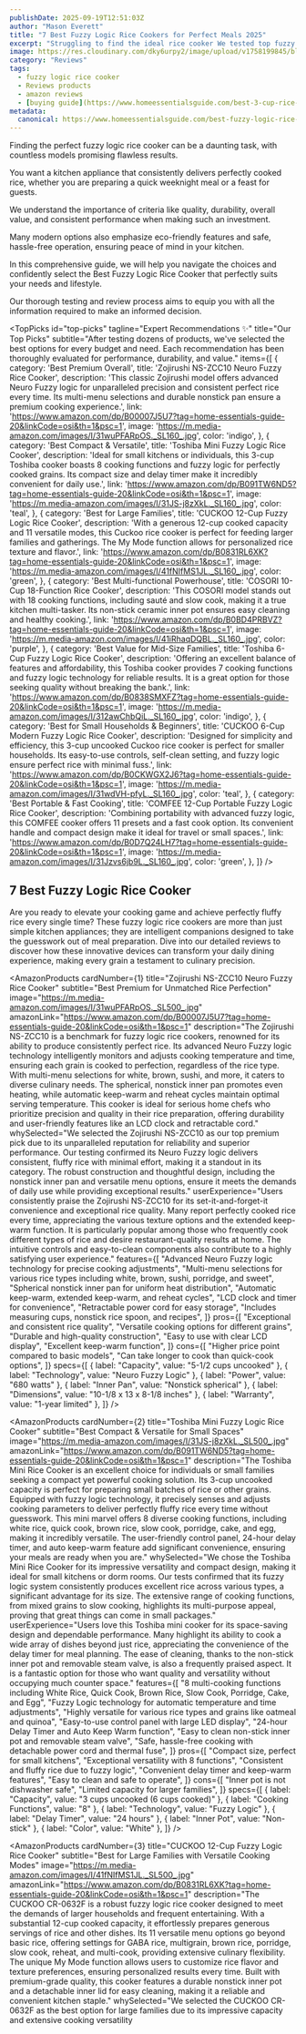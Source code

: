 ```yaml
---
publishDate: 2025-09-19T12:51:03Z
author: "Mason Everett"
title: "7 Best Fuzzy Logic Rice Cookers for Perfect Meals 2025"
excerpt: "Struggling to find the ideal rice cooker We tested top fuzzy logic models to help you pick the perfect one for fluffy rice every time"
image: https://res.cloudinary.com/dky6urpy2/image/upload/v1758199845/blog_image_1758199845_jetbz7.webp
category: "Reviews"
tags:
  - fuzzy logic rice cooker
  - Reviews products
  - amazon reviews
  - [buying guide](https://www.homeessentialsguide.com/best-3-cup-rice-cooker)
metadata:
  canonical: https://www.homeessentialsguide.com/best-fuzzy-logic-rice-cooker
---
```



<p>Finding the perfect fuzzy logic rice cooker can be a daunting task, with countless models promising flawless results.</p>
<p>You want a kitchen appliance that consistently delivers perfectly cooked rice, whether you are preparing a quick weeknight meal or a feast for guests.</p>
<p>We understand the importance of criteria like quality, durability, overall value, and consistent performance when making such an investment.</p>
<p>Many modern options also emphasize eco-friendly features and safe, hassle-free operation, ensuring peace of mind in your kitchen.</p>
<p>In this comprehensive guide, we will help you navigate the choices and confidently select the Best Fuzzy Logic Rice Cooker that perfectly suits your needs and lifestyle.</p>
<p>Our thorough testing and review process aims to equip you with all the information required to make an informed decision.</p>

<TopPicks
  id="top-picks"
  tagline="Expert Recommendations ✨"
  title="Our Top Picks"
  subtitle="After testing dozens of products, we've selected the best options for every budget and need. Each recommendation has been thoroughly evaluated for performance, durability, and value."
  items={[
    {
      category: 'Best Premium Overall',
      title: 'Zojirushi NS-ZCC10 Neuro Fuzzy Rice Cooker',
      description: 'This classic Zojirushi model offers advanced Neuro Fuzzy logic for unparalleled precision and consistent perfect rice every time. Its multi-menu selections and durable nonstick pan ensure a premium cooking experience.',
      link: 'https://www.amazon.com/dp/B00007J5U7?tag=home-essentials-guide-20&linkCode=osi&th=1&psc=1',
      image: 'https://m.media-amazon.com/images/I/31wuPFARpOS._SL160_.jpg',
      color: 'indigo',
    },
    {
      category: 'Best Compact & Versatile',
      title: 'Toshiba Mini Fuzzy Logic Rice Cooker',
      description: 'Ideal for small kitchens or individuals, this 3-cup Toshiba cooker boasts 8 cooking functions and fuzzy logic for perfectly cooked grains. Its compact size and delay timer make it incredibly convenient for daily use.',
      link: 'https://www.amazon.com/dp/B091TW6ND5?tag=home-essentials-guide-20&linkCode=osi&th=1&psc=1',
      image: 'https://m.media-amazon.com/images/I/31JS-j8zXkL._SL160_.jpg',
      color: 'teal',
    },
    {
      category: 'Best for Large Families',
      title: 'CUCKOO 12-Cup Fuzzy Logic Rice Cooker',
      description: 'With a generous 12-cup cooked capacity and 11 versatile modes, this Cuckoo rice cooker is perfect for feeding larger families and gatherings. The My Mode function allows for personalized rice texture and flavor.',
      link: 'https://www.amazon.com/dp/B0831RL6XK?tag=home-essentials-guide-20&linkCode=osi&th=1&psc=1',
      image: 'https://m.media-amazon.com/images/I/41fNIfMS1JL._SL160_.jpg',
      color: 'green',
    },
    {
      category: 'Best Multi-functional Powerhouse',
      title: 'COSORI 10-Cup 18-Function Rice Cooker',
      description: 'This COSORI model stands out with 18 cooking functions, including sauté and slow cook, making it a true kitchen multi-tasker. Its non-stick ceramic inner pot ensures easy cleaning and healthy cooking.',
      link: 'https://www.amazon.com/dp/B0BD4PRBVZ?tag=home-essentials-guide-20&linkCode=osi&th=1&psc=1',
      image: 'https://m.media-amazon.com/images/I/41iRhaqDQBL._SL160_.jpg',
      color: 'purple',
    },
    {
      category: 'Best Value for Mid-Size Families',
      title: 'Toshiba 6-Cup Fuzzy Logic Rice Cooker',
      description: 'Offering an excellent balance of features and affordability, this Toshiba cooker provides 7 cooking functions and fuzzy logic technology for reliable results. It is a great option for those seeking quality without breaking the bank.',
      link: 'https://www.amazon.com/dp/B0838SMXFZ?tag=home-essentials-guide-20&linkCode=osi&th=1&psc=1',
      image: 'https://m.media-amazon.com/images/I/312awChbQiL._SL160_.jpg',
      color: 'indigo',
    },
    {
      category: 'Best for Small Households & Beginners',
      title: 'CUCKOO 6-Cup Modern Fuzzy Logic Rice Cooker',
      description: 'Designed for simplicity and efficiency, this 3-cup uncooked Cuckoo rice cooker is perfect for smaller households. Its easy-to-use controls, self-clean setting, and fuzzy logic ensure perfect rice with minimal fuss.',
      link: 'https://www.amazon.com/dp/B0CKWGX2J6?tag=home-essentials-guide-20&linkCode=osi&th=1&psc=1',
      image: 'https://m.media-amazon.com/images/I/31wdVH-pfyL._SL160_.jpg',
      color: 'teal',
    },
    {
      category: 'Best Portable & Fast Cooking',
      title: 'COMFEE 12-Cup Portable Fuzzy Logic Rice Cooker',
      description: 'Combining portability with advanced fuzzy logic, this COMFEE cooker offers 11 presets and a fast cook option. Its convenient handle and compact design make it ideal for travel or small spaces.',
      link: 'https://www.amazon.com/dp/B0D7Q24LH7?tag=home-essentials-guide-20&linkCode=osi&th=1&psc=1',
      image: 'https://m.media-amazon.com/images/I/31Jzvs6jb9L._SL160_.jpg',
      color: 'green',
    },
  ]}
/>

## 7 Best Fuzzy Logic Rice Cooker

Are you ready to elevate your cooking game and achieve perfectly fluffy rice every single time? These fuzzy logic rice cookers are more than just simple kitchen appliances; they are intelligent companions designed to take the guesswork out of meal preparation. Dive into our detailed reviews to discover how these innovative devices can transform your daily dining experience, making every grain a testament to culinary precision.

<AmazonProducts
  cardNumber={1}
  title="Zojirushi NS-ZCC10 Neuro Fuzzy Rice Cooker"
  subtitle="Best Premium for Unmatched Rice Perfection"
  image="https://m.media-amazon.com/images/I/31wuPFARpOS._SL500_.jpg"
  amazonLink="https://www.amazon.com/dp/B00007J5U7?tag=home-essentials-guide-20&linkCode=osi&th=1&psc=1"
  description="The Zojirushi NS-ZCC10 is a benchmark for fuzzy logic rice cookers, renowned for its ability to produce consistently perfect rice. Its advanced Neuro Fuzzy logic technology intelligently monitors and adjusts cooking temperature and time, ensuring each grain is cooked to perfection, regardless of the rice type. With multi-menu selections for white, brown, sushi, and more, it caters to diverse culinary needs. The spherical, nonstick inner pan promotes even heating, while automatic keep-warm and reheat cycles maintain optimal serving temperature. This cooker is ideal for serious home chefs who prioritize precision and quality in their rice preparation, offering durability and user-friendly features like an LCD clock and retractable cord."
  whySelected="We selected the Zojirushi NS-ZCC10 as our top premium pick due to its unparalleled reputation for reliability and superior performance. Our testing confirmed its Neuro Fuzzy logic delivers consistent, fluffy rice with minimal effort, making it a standout in its category. The robust construction and thoughtful design, including the nonstick inner pan and versatile menu options, ensure it meets the demands of daily use while providing exceptional results."
  userExperience="Users consistently praise the Zojirushi NS-ZCC10 for its set-it-and-forget-it convenience and exceptional rice quality. Many report perfectly cooked rice every time, appreciating the various texture options and the extended keep-warm function. It is particularly popular among those who frequently cook different types of rice and desire restaurant-quality results at home. The intuitive controls and easy-to-clean components also contribute to a highly satisfying user experience."
  features={[
    "Advanced Neuro Fuzzy logic technology for precise cooking adjustments",
    "Multi-menu selections for various rice types including white, brown, sushi, porridge, and sweet",
    "Spherical nonstick inner pan for uniform heat distribution",
    "Automatic keep-warm, extended keep-warm, and reheat cycles",
    "LCD clock and timer for convenience",
    "Retractable power cord for easy storage",
    "Includes measuring cups, nonstick rice spoon, and recipes",
  ]}
  pros={[
    "Exceptional and consistent rice quality",
    "Versatile cooking options for different grains",
    "Durable and high-quality construction",
    "Easy to use with clear LCD display",
    "Excellent keep-warm function",
  ]}
  cons={[
    "Higher price point compared to basic models",
    "Can take longer to cook than quick-cook options",
  ]}
  specs={[
    { label: "Capacity", value: "5-1/2 cups uncooked" },
    { label: "Technology", value: "Neuro Fuzzy Logic" },
    { label: "Power", value: "680 watts" },
    { label: "Inner Pan", value: "Nonstick spherical" },
    { label: "Dimensions", value: "10-1/8 x 13 x 8-1/8 inches" },
    { label: "Warranty", value: "1-year limited" },
  ]}
/>

<AmazonProducts
  cardNumber={2}
  title="Toshiba Mini Fuzzy Logic Rice Cooker"
  subtitle="Best Compact & Versatile for Small Spaces"
  image="https://m.media-amazon.com/images/I/31JS-j8zXkL._SL500_.jpg"
  amazonLink="https://www.amazon.com/dp/B091TW6ND5?tag=home-essentials-guide-20&linkCode=osi&th=1&psc=1"
  description="The Toshiba Mini Rice Cooker is an excellent choice for individuals or small families seeking a compact yet powerful cooking solution. Its 3-cup uncooked capacity is perfect for preparing small batches of rice or other grains. Equipped with fuzzy logic technology, it precisely senses and adjusts cooking parameters to deliver perfectly fluffy rice every time without guesswork. This mini marvel offers 8 diverse cooking functions, including white rice, quick cook, brown rice, slow cook, porridge, cake, and egg, making it incredibly versatile. The user-friendly control panel, 24-hour delay timer, and auto keep-warm feature add significant convenience, ensuring your meals are ready when you are."
  whySelected="We chose the Toshiba Mini Rice Cooker for its impressive versatility and compact design, making it ideal for small kitchens or dorm rooms. Our tests confirmed that its fuzzy logic system consistently produces excellent rice across various types, a significant advantage for its size. The extensive range of cooking functions, from mixed grains to slow cooking, highlights its multi-purpose appeal, proving that great things can come in small packages."
  userExperience="Users love this Toshiba mini cooker for its space-saving design and dependable performance. Many highlight its ability to cook a wide array of dishes beyond just rice, appreciating the convenience of the delay timer for meal planning. The ease of cleaning, thanks to the non-stick inner pot and removable steam valve, is also a frequently praised aspect. It is a fantastic option for those who want quality and versatility without occupying much counter space."
  features={[
    "8 multi-cooking functions including White Rice, Quick Cook, Brown Rice, Slow Cook, Porridge, Cake, and Egg",
    "Fuzzy Logic technology for automatic temperature and time adjustments",
    "Highly versatile for various rice types and grains like oatmeal and quinoa",
    "Easy-to-use control panel with large LED display",
    "24-hour Delay Timer and Auto Keep Warm function",
    "Easy to clean non-stick inner pot and removable steam valve",
    "Safe, hassle-free cooking with detachable power cord and thermal fuse",
  ]}
  pros={[
    "Compact size, perfect for small kitchens",
    "Exceptional versatility with 8 functions",
    "Consistent and fluffy rice due to fuzzy logic",
    "Convenient delay timer and keep-warm features",
    "Easy to clean and safe to operate",
  ]}
  cons={[
    "Inner pot is not dishwasher safe",
    "Limited capacity for larger families",
  ]}
  specs={[
    { label: "Capacity", value: "3 cups uncooked (6 cups cooked)" },
    { label: "Cooking Functions", value: "8" },
    { label: "Technology", value: "Fuzzy Logic" },
    { label: "Delay Timer", value: "24 hours" },
    { label: "Inner Pot", value: "Non-stick" },
    { label: "Color", value: "White" },
  ]}
/>

<AmazonProducts
  cardNumber={3}
  title="CUCKOO 12-Cup Fuzzy Logic Rice Cooker"
  subtitle="Best for Large Families with Versatile Cooking Modes"
  image="https://m.media-amazon.com/images/I/41fNIfMS1JL._SL500_.jpg"
  amazonLink="https://www.amazon.com/dp/B0831RL6XK?tag=home-essentials-guide-20&linkCode=osi&th=1&psc=1"
  description="The CUCKOO CR-0632F is a robust fuzzy logic rice cooker designed to meet the demands of larger households and frequent entertaining. With a substantial 12-cup cooked capacity, it effortlessly prepares generous servings of rice and other dishes. Its 11 versatile menu options go beyond basic rice, offering settings for GABA rice, multigrain, brown rice, porridge, slow cook, reheat, and multi-cook, providing extensive culinary flexibility. The unique My Mode function allows users to customize rice flavor and texture preferences, ensuring personalized results every time. Built with premium-grade quality, this cooker features a durable nonstick inner pot and a detachable inner lid for easy cleaning, making it a reliable and convenient kitchen staple."
  whySelected="We selected the CUCKOO CR-0632F as the best option for large families due to its impressive capacity and extensive cooking versatility